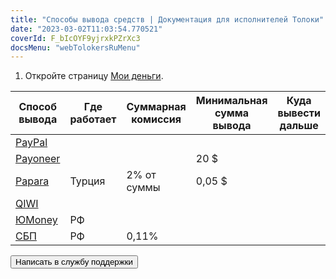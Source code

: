```yaml
---
title: "Способы вывода средств | Документация для исполнителей Толоки"
date: "2023-03-02T11:03:54.770521"
coverId: F_bIcOYF9yjrxkPZrXc3
docsMenu: "webTolokersRuMenu"
---
```



<RuPayAboutContent1/>

1. Откройте страницу [Мои деньги](https://toloka.yandex.ru/profile/money).

<RuPayAboutContent2/>

Способ вывода | Где работает | Суммарная комиссия | Минимальная сумма вывода | Куда вывести дальше
----- | ----- | ----- | ----- | -----
[PayPal](../paypal) | <RuPayAboutTable1/>| <RuPayAboutTable2/>| <RuPayAboutTable3/>| <RuPayAboutTable4/>
[Payoneer](../payoneer) | <RuPayAboutTable5/>| <RuPayAboutTable6/>| 20 $ | <RuPayAboutTable7/>
[Papara](../papara) | Турция| 2% от суммы| 0,05 $ | <RuPayAboutTable30/>
[QIWI](../qiwi-wallet) | <RuPayAboutTable8/>| <RuPayAboutTable9/>| <RuPayAboutTable10/>| <RuPayAboutTable11/>
[ЮMoney](../yoomoney) | РФ | <RuPayAboutTable20/>| <RuPayAboutTable21/>| <RuPayAboutTable22/>
[СБП](../sbp) | РФ | 0,11% | <RuPayAboutTable23/>| <RuPayAboutTable24/>

<RuPayAboutContent3/>

<Button themeColor="light" view="default" size="l" type="link" url="../../troubleshooting/troubleshooting#money_withdrawal">Написать в службу поддержки</Button>
